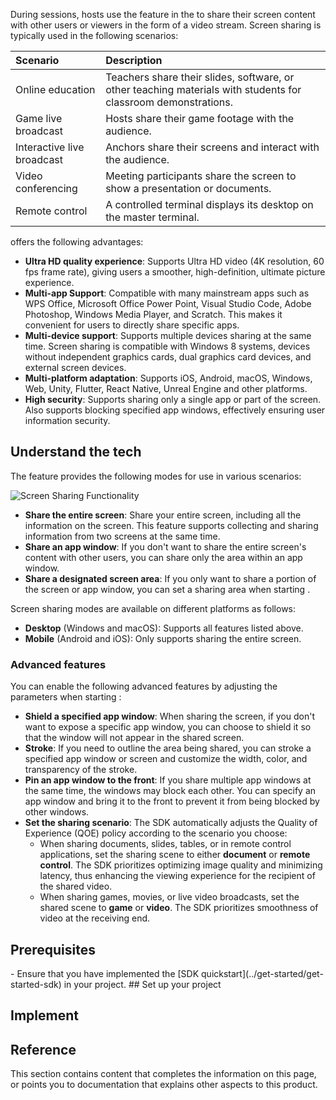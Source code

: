 
During <Vpd k="NAME"/> sessions, hosts use the <Vg k="SCR_SHR" /> feature in the <Vg k="COMPANY" /> <Vg k="VSDK" /> to share their screen content with other users or viewers in the form of a video stream. Screen sharing is typically used in the following scenarios:

| Scenario | Description |
|:---|:---------------|
| Online education | Teachers share their slides, software, or other teaching materials with students for classroom demonstrations. |
| Game live broadcast | Hosts share their game footage with the audience. |
| Interactive live broadcast | Anchors share their screens and interact with the audience. |
| Video conferencing | Meeting participants share the screen to show a presentation or documents. |
| Remote control | A controlled terminal displays its desktop on the master terminal. |

<Vg k="COMPANY" /> <Vg k="SCR_SHR" /> offers the following advantages:

- **Ultra HD quality experience**: Supports Ultra HD video (4K resolution, 60 fps frame rate), giving users a smoother, high-definition, ultimate picture experience.
- **Multi-app Support**: Compatible with many mainstream apps such as WPS Office, Microsoft Office Power Point, Visual Studio Code, Adobe Photoshop, Windows Media Player, and Scratch. This makes it convenient for users to directly share specific apps.
- **Multi-device support**: Supports multiple devices sharing at the same time. Screen sharing is compatible with Windows 8 systems, devices without independent graphics cards, dual graphics card devices, and external screen devices.
- **Multi-platform adaptation**: Supports iOS, Android, macOS, Windows, Web, Unity, Flutter, React Native, Unreal Engine and other platforms.
- **High security**: Supports sharing only a single app or part of the screen. Also supports blocking specified app windows, effectively ensuring user information security.

## Understand the tech

The <Vg k="SCR_SHR" /> feature provides the following <Vg k="SCR_SHR" /> modes for use in various scenarios:

![Screen Sharing Functionality](/images/video-sdk/screen-sharing-functionality.png)

- **Share the entire screen**: Share your entire screen, including all the information on the screen. This feature supports collecting and sharing information from two screens at the same time.
- **Share an app window**: If you don't want to share the entire screen's content with other users, you can share only the area within an app window.
- **Share a designated screen area**: If you only want to share a portion of the screen or app window, you can set a sharing area when starting <Vg k="SCR_SHR" />.

Screen sharing modes are available on different platforms as follows:

- **Desktop** (Windows and macOS): Supports all <Vg k="SCR_SHR" /> features listed above.
- **Mobile** (Android and iOS): Only supports sharing the entire screen.

<PlatformWrapper platform="macos, windows">

### Advanced features

You can enable the following advanced <Vg k="SCR_SHR" /> features by adjusting the parameters when starting <Vg k="SCR_SHR" />:

- **Shield a specified app window**: When sharing the screen, if you don't want to expose a specific app window, you can choose to shield it so that the window will not appear in the shared screen.
- **Stroke**: If you need to outline the area being shared, you can stroke a specified app window or screen and customize the width, color, and transparency of the stroke.
- **Pin an app window to the front**: If you share multiple app windows at the same time, the windows may block each other. You can specify an app window and bring it to the front to prevent it from being blocked by other windows.
- **Set the sharing scenario**: The SDK automatically adjusts the Quality of Experience (QOE) policy according to the scenario you choose:
    - When sharing documents, slides, tables, or in remote control applications, set the sharing scene to either **document** or **remote control**. The SDK prioritizes optimizing image quality and minimizing latency, thus enhancing the viewing experience for the recipient of the shared video.
    - When sharing games, movies, or live video broadcasts, set the shared scene to **game** or **video**. The SDK prioritizes smoothness of video at the receiving end.

</PlatformWrapper>


## Prerequisites
<Prerequisites/>
- Ensure that you have implemented the [SDK quickstart](../get-started/get-started-sdk) in your project.

<PlatformWrapper notAllowed="{['macos','android','unreal','web','react-native','unity']}">
## Set up your project
<ProjectSetup/>
</PlatformWrapper>

## Implement <Vg k="SCR_SHR" />
<ProjectImplement/>

## Reference

This section contains content that completes the information on this page, or points you to documentation that explains other aspects to this product.

<Reference/>
